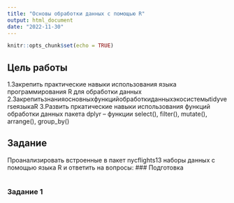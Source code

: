 ```yaml
---
title: "Основы обработки данных с помощью R"
output: html_document
date: "2022-11-30"
---
```


```r
knitr::opts_chunk$set(echo = TRUE)
```

## Цель работы
1.Закрепить практические навыки использования языка программирования R для обработки данных
2.ЗакрепитьзнанияосновныхфункцийобработкиданныхэкосистемыtidyverseязыкаR
3.Развить пркатические навыки использования функций обработки данных пакета dplyr – функции select(), filter(), mutate(), arrange(), group_by()

## Задание
Проанализировать встроенные в пакет nycflights13 наборы данных с помощью языка R и ответить на вопросы:
### Подготовка
```r

```

### Задание 1
